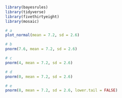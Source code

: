 ```r
library(bayesrules)
library(tidyverse)
library(fivethirtyeight)
library(mosaic)
```

```r
# a
plot_normal(mean = 7.2, sd = 2.6)
```

```r
# b
pnorm(7.6, mean = 7.2, sd = 2.6)
```

```r
# c
pnorm(4, mean = 7.2, sd = 2.6)
```

```r
# d
pnorm(0, mean = 7.2, sd = 2.6)
```

```r
# e
pnorm(8, mean = 7.2, sd = 2.6, lower.tail = FALSE)
```


